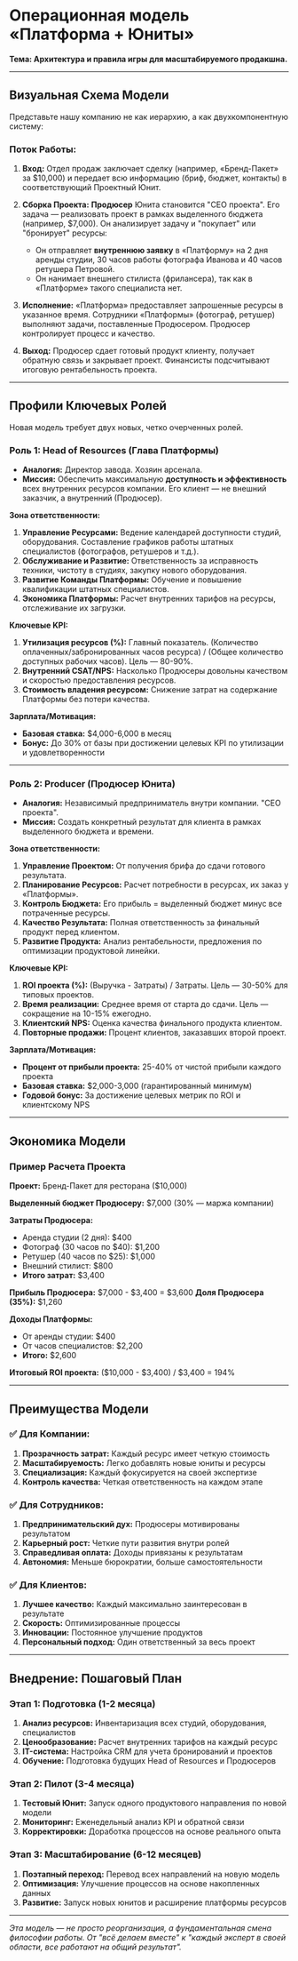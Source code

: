 
# Операционная модель «Платформа + Юниты»

**Тема: Архитектура и правила игры для масштабируемого продакшна.**

---

## Визуальная Схема Модели

Представьте нашу компанию не как иерархию, а как двухкомпонентную систему:

<SolutionDiagram />

### Поток Работы:

1. **Вход:** Отдел продаж заключает сделку (например, <Tooltip term="Бренд-Пакет">«Бренд-Пакет»</Tooltip> за $10,000) и передает всю информацию (бриф, бюджет, контакты) в соответствующий Проектный <Tooltip term="Юнит">Юнит</Tooltip>.

2. **Сборка Проекта:** <Tooltip term="Продюсер">**Продюсер**</Tooltip> Юнита становится "CEO проекта". Его задача — реализовать проект в рамках выделенного бюджета (например, $7,000). Он анализирует задачу и "покупает" или "бронирует" ресурсы:
   - Он отправляет **внутреннюю заявку** в <Tooltip term="Платформа">«Платформу»</Tooltip> на 2 дня аренды студии, 30 часов работы фотографа Иванова и 40 часов ретушера Петровой.
   - Он нанимает внешнего стилиста (фрилансера), так как в «Платформе» такого специалиста нет.

3. **Исполнение:** «Платформа» предоставляет запрошенные ресурсы в указанное время. Сотрудники «Платформы» (фотограф, ретушер) выполняют задачи, поставленные Продюсером. Продюсер контролирует процесс и качество.

4. **Выход:** Продюсер сдает готовый продукт клиенту, получает обратную связь и закрывает проект. Финансисты подсчитывают итоговую рентабельность проекта.

---

## Профили Ключевых Ролей

Новая модель требует двух новых, четко очерченных ролей.

### Роль 1: Head of Resources (Глава Платформы)

- **Аналогия:** Директор завода. Хозяин арсенала.
- **Миссия:** Обеспечить максимальную **доступность и эффективность** всех внутренних ресурсов компании. Его клиент — не внешний заказчик, а внутренний (Продюсер).

**Зона ответственности:**
1. **Управление Ресурсами:** Ведение календарей доступности студий, оборудования. Составление графиков работы штатных специалистов (фотографов, ретушеров и т.д.).
2. **Обслуживание и Развитие:** Ответственность за исправность техники, чистоту в студиях, закупку нового оборудования.
3. **Развитие Команды Платформы:** Обучение и повышение квалификации штатных специалистов.
4. **Экономика Платформы:** Расчет внутренних тарифов на ресурсы, отслеживание их загрузки.

**Ключевые <Tooltip term="KPI">KPI</Tooltip>:**
1. **<Tooltip term="Утилизация ресурсов">Утилизация ресурсов</Tooltip> (%):** Главный показатель. (Количество оплаченных/забронированных часов ресурса) / (Общее количество доступных рабочих часов). Цель — 80-90%.
2. **Внутренний <Tooltip term="CSAT">CSAT</Tooltip>/<Tooltip term="NPS">NPS</Tooltip>:** Насколько Продюсеры довольны качеством и скоростью предоставления ресурсов.
3. **Стоимость владения ресурсом:** Снижение затрат на содержание Платформы без потери качества.

**Зарплата/Мотивация:**
- **Базовая ставка:** $4,000-6,000 в месяц
- **Бонус:** До 30% от базы при достижении целевых <Tooltip term="KPI">KPI</Tooltip> по утилизации и удовлетворенности

---

### Роль 2: Producer (Продюсер Юнита)

- **Аналогия:** Независимый предприниматель внутри компании. "CEO проекта".
- **Миссия:** Создать конкретный результат для клиента в рамках выделенного бюджета и времени.

**Зона ответственности:**
1. **Управление Проектом:** От получения брифа до сдачи готового результата.
2. **Планирование Ресурсов:** Расчет потребности в ресурсах, их заказ у «Платформы».
3. **Контроль Бюджета:** Его прибыль = выделенный бюджет минус все потраченные ресурсы.
4. **Качество Результата:** Полная ответственность за финальный продукт перед клиентом.
5. **Развитие Продукта:** Анализ рентабельности, предложения по оптимизации продуктовой линейки.

**Ключевые <Tooltip term="KPI">KPI</Tooltip>:**
1. **<Tooltip term="ROI">ROI</Tooltip> проекта (%):** (Выручка - Затраты) / Затраты. Цель — 30-50% для типовых проектов.
2. **Время реализации:** Среднее время от старта до сдачи. Цель — сокращение на 10-15% ежегодно.
3. **Клиентский <Tooltip term="NPS">NPS</Tooltip>:** Оценка качества финального продукта клиентом.
4. **Повторные продажи:** Процент клиентов, заказавших второй проект.

**Зарплата/Мотивация:**
- **Процент от прибыли проекта:** 25-40% от чистой прибыли каждого проекта
- **Базовая ставка:** $2,000-3,000 (гарантированный минимум)
- **Годовой бонус:** За достижение целевых метрик по <Tooltip term="ROI">ROI</Tooltip> и клиентскому <Tooltip term="NPS">NPS</Tooltip>

---

## Экономика Модели

### Пример Расчета Проекта

**Проект:** <Tooltip term="Бренд-Пакет">Бренд-Пакет</Tooltip> для ресторана ($10,000)

**Выделенный бюджет Продюсеру:** $7,000 (30% — маржа компании)

**Затраты Продюсера:**
- Аренда студии (2 дня): $400
- Фотограф (30 часов по $40): $1,200
- Ретушер (40 часов по $25): $1,000
- Внешний стилист: $800
- **Итого затрат:** $3,400

**Прибыль Продюсера:** $7,000 - $3,400 = $3,600
**Доля Продюсера (35%):** $1,260

**Доходы Платформы:**
- От аренды студии: $400
- От часов специалистов: $2,200
- **Итого:** $2,600

**Итоговый <Tooltip term="ROI">ROI</Tooltip> проекта:** ($10,000 - $3,400) / $3,400 = 194%

---

## Преимущества Модели

### ✅ Для Компании:
1. **Прозрачность затрат:** Каждый ресурс имеет четкую стоимость
2. **Масштабируемость:** Легко добавлять новые юниты и ресурсы
3. **Специализация:** Каждый фокусируется на своей экспертизе
4. **Контроль качества:** Четкая ответственность на каждом этапе

### ✅ Для Сотрудников:
1. **Предпринимательский дух:** Продюсеры мотивированы результатом
2. **Карьерный рост:** Четкие пути развития внутри ролей
3. **Справедливая оплата:** Доходы привязаны к результатам
4. **Автономия:** Меньше бюрократии, больше самостоятельности

### ✅ Для Клиентов:
1. **Лучшее качество:** Каждый максимально заинтересован в результате
2. **Скорость:** Оптимизированные процессы
3. **Инновации:** Постоянное улучшение продуктов
4. **Персональный подход:** Один ответственный за весь проект

---

## Внедрение: Пошаговый План

### Этап 1: Подготовка (1-2 месяца)
1. **Анализ ресурсов:** Инвентаризация всех студий, оборудования, специалистов
2. **Ценообразование:** Расчет внутренних тарифов на каждый ресурс
3. **IT-система:** Настройка <Tooltip term="CRM">CRM</Tooltip> для учета бронирований и проектов
4. **Обучение:** Подготовка будущих <Tooltip term="Head of Resources">Head of Resources</Tooltip> и Продюсеров

### Этап 2: Пилот (3-4 месяца)
1. **Тестовый Юнит:** Запуск одного продуктового направления по новой модели
2. **Мониторинг:** Еженедельный анализ <Tooltip term="KPI">KPI</Tooltip> и обратной связи
3. **Корректировки:** Доработка процессов на основе реального опыта

### Этап 3: Масштабирование (6-12 месяцев)
1. **Поэтапный переход:** Перевод всех направлений на новую модель
2. **Оптимизация:** Улучшение процессов на основе накопленных данных
3. **Развитие:** Запуск новых юнитов и расширение платформы ресурсов

---

*Эта модель — не просто реорганизация, а фундаментальная смена философии работы. От "всё делаем вместе" к "каждый эксперт в своей области, все работают на общий результат".* 